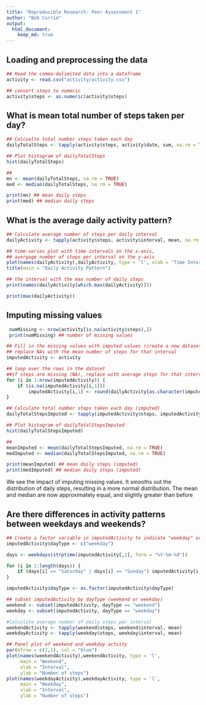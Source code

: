 ```yaml
---
title: "Reproducible Research: Peer Assessment 1"
author: "Bob Currie"
output: 
  html_document:
    keep_md: true
---
```



## Loading and preprocessing the data

```r
## Read the comma-delimited data into a dataframe
activity <- read.csv("activity/activity.csv")

## convert steps to numeric
activity$steps <- as.numeric(activity$steps)
```


## What is mean total number of steps taken per day?
``` r
## Calcualte total number steps taken each day
dailyTotalSteps <- tapply(activity$steps, activity$date, sum, na.rm = TRUE)

## Plot histogram of dailyTotalSteps
hist(dailyTotalSteps)

##
mn <- mean(dailyTotalSteps, na.rm = TRUE)
med <- median(dailyTotalSteps, na.rm = TRUE)

print(mn) ## mean daily steps
print(med) ## median daily steps
```


## What is the average daily activity pattern?
```r
## Calculate average number of steps per daily interval
dailyActivity <- tapply(activity$steps, activity$interval, mean, na.rm = TRUE)

## time-series plot with time intervals on the x-axis,
## avergage number of steps per interval on the y-axis
plot(names(dailyActivity),dailyActivity, type = 'l', xlab = "Time Interval", ylab = "Avg Steps")
title(main = "Daily Activity Pattern")

## the interval with the max number of daily steps
print(names(dailyActivity[which.max(dailyActivity)]))

print(max(dailyActivity))
```

## Imputing missing values
```r
 numMissing <- nrow(activity[is.na(activity$steps),])
 print(numMissing) ## number of missing values
```

```r
## Fill in the missing values with imputed values (create a new dataset)
## replace NAs with the mean number of steps for that interval
imputedActivity <- activity

## loop over the rows in the dataset
##if steps are missing (NA), replace with average steps for that interval (rounded)
for (i in 1:nrow(imputedActivity)) {
    if (is.na(imputedActivity[i,1])) 
        imputedActivity[i,1] <- round(dailyActivity[as.character(imputedActivity[i,3])])
}

## Calculate total number steps taken each day (imputed)
dailyTotalStepsImputed <- tapply(imputedActivity$steps, imputedActivity$date, sum)

## Plot histogram of dailyTotalStepsImputed
hist(dailyTotalStepsImputed)

##
meanImputed <- mean(dailyTotalStepsImputed, na.rm = TRUE)
medImputed <- median(dailyTotalStepsImputed, na.rm = TRUE)

print(meanImputed) ## mean daily steps (imputed)
print(medImputed) ## median daily steps (imputed)
```

We see the impact of imputing missing values. It smooths out the distribution of daily steps, resulting in a more normal distribution. The mean and median are now approximately equal, and slightly greater than before  

## Are there differences in activity patterns between weekdays and weekends?

```r
## Create a factor variable in imputedActivity to indicate "weekday" or "weekend"
imputedActivity$dayType <- c("weekday")

days <- weekdays(strptime(imputedActivity[,2], form = "%Y-%m-%d"))

for (i in 1:length(days)) {
    if (days[i] == "Saturday" | days[i] == "Sunday") imputedActivity[i,4] <- "weekend"
}

imputedActivity$dayType <- as.factor(imputedActivity$dayType)

## subset imputedActivity by dayType (weekend or weekday)
weekend <- subset(imputedActivity, dayType == "weekend")
weekday <- subset(imputedActivity, dayType == "weekday")

#Calculate average number of daily steps per interval
weekendActivity <- tapply(weekend$steps, weekend$interval, mean)
weekdayActivity <- tapply(weekday$steps, weekday$interval, mean)

## Panel plot of weekend and weekday actvity
par(mfrow = c(2,1), col = "blue")
plot(names(weekendActivity),weekendActivity, type = 'l',
     main = "Weekend",
     xlab = "Interval",
     ylab = "Number of steps")
plot(names(weekdayActivity),weekdayActivity, type = 'l',
     main = "Weekday",
     xlab = "Interval",
     ylab = "Number of steps")
```
